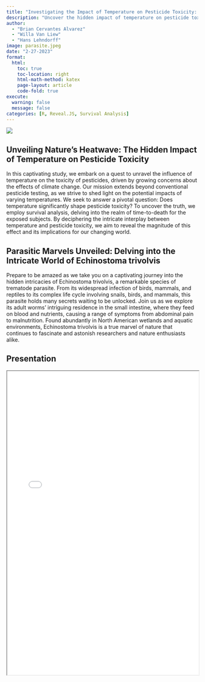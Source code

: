 ```yaml
---
title: "Investigating the Impact of Temperature on Pesticide Toxicity: A Survival Analysis Approach"
description: "Uncover the hidden impact of temperature on pesticide toxicity in a captivating quest that reveals the implications for our changing world."
author: 
  - "Brian Cervantes Alvarez"
  - "Willa Van Liew"
  - "Hans Lehndorff"
image: parasite.jpeg
date: "2-27-2023"
format:
  html:
    toc: true
    toc-location: right
    html-math-method: katex
    page-layout: article
    code-fold: true
execute: 
  warning: false
  message: false
categories: [R, Reveal.JS, Survival Analysis]
---
```


![](parasite.jpeg)

<div class="download-buttons" style="text-align: center;">
  <style>
    .download-buttons a.button {
      display: inline-block;
      padding-right: 10px;
      padding-left: 30px;
      padding-top: 10px;
      padding-bottom: 10px;
      margin-right: 25px;
      margin-bottom: 40px;
      background-color: #343a40;
      color: #fff;
      text-decoration: none;
      border-radius: 5px;
      position: relative;
    }

    .download-buttons a.button:last-child {
      margin-right: 0;
    }

    .download-buttons a.button:hover {
      background-color: #55595c;
    }

    .download-buttons a.button:after {
      content: "\2193";
      font-size: 20px;
      position: absolute;
      top: 50%;
      left: 5px; /* Added margin from the text */
      transform: translateY(-50%);
      border: 1px solid #fff; /* Mini border block */
      border-radius: 4px; /* Rounded corners for the mini border block */
      padding: 2px; /* Padding for the mini border block */
    }
  </style>

  <script>
    function createDynamicButton(href, text) {
      var button = document.createElement("a");
      button.href = href;
      button.className = "button";
      button.appendChild(document.createTextNode(text));
      return button;
    }

    var downloadButtonsDiv = document.querySelector(".download-buttons");

    var documentButton = createDynamicButton(
      "https://github.com/bcervantesalvarez/Portfolio/blob/main/posts/SurvAnalysis_Parasite_RevealJS/index.qmd",
      "Download .qmd"
    );
    downloadButtonsDiv.appendChild(documentButton);

    var csvButton = createDynamicButton(
      "https://github.com/bcervantesalvarez/Portfolio/blob/main/posts/SurvAnalysis_Parasite_RevealJS/SurvivalAnalysis_Parasites.html",
      "Download .html"
    );
    downloadButtonsDiv.appendChild(csvButton);
  </script>
</div>

## Unveiling Nature's Heatwave: The Hidden Impact of Temperature on Pesticide Toxicity

In this captivating study, we embark on a quest to unravel the influence of temperature on the toxicity of pesticides, driven by growing concerns about the effects of climate change. Our mission extends beyond conventional pesticide testing, as we strive to shed light on the potential impacts of varying temperatures. We seek to answer a pivotal question: Does temperature significantly shape pesticide toxicity? To uncover the truth, we employ survival analysis, delving into the realm of time-to-death for the exposed subjects. By deciphering the intricate interplay between temperature and pesticide toxicity, we aim to reveal the magnitude of this effect and its implications for our changing world.

## Parasitic Marvels Unveiled: Delving into the Intricate World of Echinostoma trivolvis
Prepare to be amazed as we take you on a captivating journey into the hidden intricacies of Echinostoma trivolvis, a remarkable species of trematode parasite. From its widespread infection of birds, mammals, and reptiles to its complex life cycle involving snails, birds, and mammals, this parasite holds many secrets waiting to be unlocked. Join us as we explore its adult worms' intriguing residence in the small intestine, where they feed on blood and nutrients, causing a range of symptoms from abdominal pain to malnutrition. Found abundantly in North American wetlands and aquatic environments, Echinostoma trivolvis is a true marvel of nature that continues to fascinate and astonish researchers and nature enthusiasts alike.

## Presentation

<iframe src="SurvivalAnalysis_Parasites.html" title="Parsite Reveal.Js" width="100%" height="800">

</iframe>
